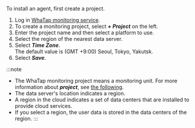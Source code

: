To install an agent, first create a project.

1.  Log in [WhaTap monitoring service](https://service.whatap.io).
2.  To create a monitoring project, select **_+ Project_** on the left.
3.  Enter the project name and then select a platform to use.
4.  Select the region of the nearest data server.
5.  Select **_Time Zone_**. <br/>The default value is (GMT +9:00) Seoul, Tokyo, Yakutsk.
6.  Select **_Save_**.

:::note

-   The WhaTap monitoring project means a monitoring unit. For more information about **_project_**, see [the following](../project).
-   The data server's location indicates a region.
-   A region in the cloud indicates a set of data centers that are installed to provide cloud services.
-   If you select a region, the user data is stored in the data centers of the region.
:::
